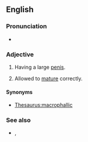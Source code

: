 {{also|well hung}}

==English==

===Pronunciation===
* {{rhymes|ʌŋ|lang=en}}

===Adjective===
{{en-adj|head=[[well]][[-]][[hung]]|better-hung|sup=best-hung}}

# {{lb|en|informal|vulgar}} Having a large [[penis]].
# {{lb|en|of [[game]] meat}} Allowed to [[mature]] correctly.

====Synonyms====
* {{sense|having a large penis}} [[Thesaurus:macrophallic]]

===See also===
* {{l|en|horse-hung}}, {{l|en|hung like a horse}}